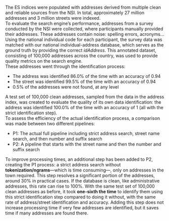 The ES indices were populated with addresses derived from multiple clean and reliable sources from the NSI. In total, approximately 27 million addresses and 3 million streets were indexed.  
To evaluate the search engine’s performance, addresses from a survey conducted by the NSI were collected, where participants manually provided their addresses. These addresses contain noise: spelling errors, acronyms… Using the national individual code for each participant, the survey data was matched with our national individual-address database, which serves as the ground truth by providing the correct *idAddress*. This annotated dataset, consisting of 100,000 addresses across the country, was used to provide quality metrics on the search engine.  
These addresses went through the identification process:

- The address was identified 86.0% of the time with an accuracy of 0.94
- The street was identified 99.5% of the time with an accuracy of 0.94
- 0.5% of the addresses were not found, at any level

A test set of 100,000 clean addresses, sampled from the data in the address index, was created to evaluate the quality of its own data identification: the address was identified 100.0% of the time with an accuracy of 1 (all with the strict identification step).  
To assess the efficiency of the actual identification process, a comparison was made between two different pipelines:

- P1: The actual full pipeline including strict address search, street name search, and then number and suffix search
- P2: A pipeline that starts with the street name and then the number and suffix search

To improve processing times, an additional step has been added to P2, creating the P1 process: a strict address search without **tokenization/ngrams**—which is time consuming—, only on addresses in the town required. This step resolves a significant portion of the addresses, around 30% in practical cases. If the database is clean, like administrative addresses, this rate can rise to 100%. With the same test set of 100,000 clean addresses as before, it took **one-sixth the time** to identify them using this strict identification step compared to doing it without, with the same rate of address/street identification and accuracy. Adding this step does not increase processing time if very few addresses are identified, but it saves time if many addresses are found there.  
